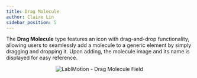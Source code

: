```yaml
---
title: Drag Molecule
author: Claire Lin
sidebar_position: 5
---
```



<Reader text="Designer" />

The **Drag Molecule** type features an icon with drag-and-drop functionality, allowing users to seamlessly add a molecule to a generic element by simply dragging and dropping it. Upon adding, the molecule image and its name is displayed for easy reference.

<p align="center">
  <img src={dragMolecule} alt="LabIMotion - Drag Molecule Field" />
</p>
